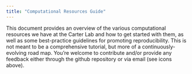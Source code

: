 ```yaml
---
title: "Computational Resources Guide"
---
```


This document provides an overview of the various computational resources we have at the Carter Lab and how to get started with them, as well as some best-practice guidelines for promoting reproducibility. This is not meant to be a comprehensive tutorial, but more of a continuously-evolving road map. You're welcome to contribute and/or provide any feedback either through the github repository or via email (see icons above). 
